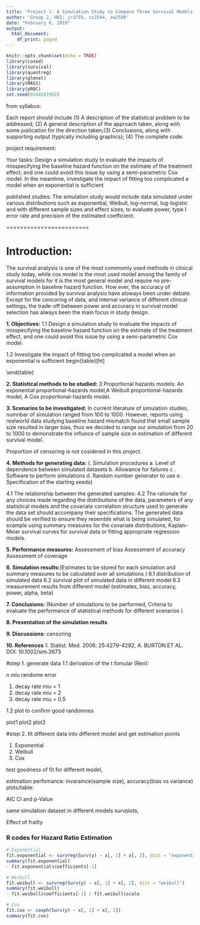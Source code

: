 ```yaml
---
title: 'Project 1: A Simulation Study to Compare Three Survival Models'
author: 'Group 2, UNI: jr3755, cz2544, xw2598'
date: "February 6, 2019"
output:
  html_document:
    df_print: paged
---
```


```r
knitr::opts_chunk$set(echo = TRUE)
library(coxed)
library(survival)
library(quantreg)
library(glmnet)
library(MASS)
library(pROC)
set.seed(8160201902)
```

from syllabus: 

Each report should include (1) A description of the statistical problem to be addressed; (2) A general description of the approach taken, along with some justication for the direction taken;(3) Conclusions, along with supporting output (typically including graphics); (4) The complete code.

project requirement:

Your tasks: Design a simulation study to evaluate the impacts of misspecifying the baseline hazard function
on the estimate of the treatment effect, and one could avoid this issue by using a semi-parametric Cox model.
In the meantime, investigate the impact of fitting too complicated a model when an exponential is sufficient

published studies:
The simulation study would include data simulated under various distributions such as exponential, Weibull, log-normal, log-logistic and with different sample sizes and effect sizes, to evaluate power, type I error rate and precision of the estimated coefficient.


========================


# Introduction:
The survival analysis is one of the most commomly used methods in clinical study today, while cox model is the most used model among the family of survival models for it is the most general model and require no pre-assumption in baseline hazard function. How ever, the accuracy of information provided by survival analysis have aloways been under debate. Except for the cencoring of data, and internal variance of different clinical settings, the trade-off between power and accuracy in survival model selection has always been the main focus in study design.

**1. Objectives:**
1.1 Design a simulation study to evaluate the impacts of misspecifying the baseline hazard function
on the estimate of the treatment effect, and one could avoid this issue by using a semi-parametric Cox model.

\begin{table}[ht]
\caption{impacts of misspecifying the baseline hazard function}
\begin{center}
\begin{tabular}{|l|c|}
\hline
baseline hazard function & fit model & estimator \\[1mm]\hline

\text  exponential proportional-hazards baseline & exponential proportional-hazards model\\[2mm]
\text     &Weibull proportional-hazards model \\[2mm]
\text     &Cox proportional-hazards model\\[2mm]
\text  Weibull proportional-hazards baseline  & exponential proportional-hazards model\\[2mm]
\text     & Weibull proportional-hazards model\\[2mm]
\textbf   & Cox proportional-hazards model \\
\hline
\end{tabular}
\end{center}
\label{default}
\end{table}

1.2 Investigate the impact of fitting too complicated a model when an exponential is sufficient
begin{table}[ht]
\caption{impact of fitting a too complicated model}
\begin{center}
\begin{tabular}{|l|c|}
\hline
baseline hazard function & fit model & estimator & power & bias \\[1mm]\hline

\text  exponential proportional-hazards baseline & exponential proportional-hazards model &  & \\[2mm]
\text     &Weibull proportional-hazards model &  & \\[2mm]
\text     &Cox proportional-hazards model &  & \\[2mm]
\text  Weibull proportional-hazards baseline  & exponential proportional-hazards model &  & \\[2mm]
\text     & Weibull proportional-hazards model &   & \\[2mm]
\textbf   & Cox proportional-hazards model &   & \\
\hline
\end{tabular}
\end{center}
\label{default}
\end{table}

**2. Statistical methods to be studied:**
3 Proportional hazards models: An exponential proportional-hazards model,A Weibull proportional-hazards model, A Cox proportional-hazards model.


**3. Scenarios to be investigated:**
In current literature of simulation studies, numnber of simulation ranged from 100 to 1000. However, reports using realworld data studying baseline hazard mismatch found that small sample size resulted in larger bias, thus we decided to range our simulation from 20 to 1000 to demonstrate the influnce of sample size in estimation of different survival model.

Proportion of censoring is not cosidered in this project.

**4. Methods for generating data:**
(. Simulation procedures
a. Level of dependence between simulated datasets
b. Allowance for failures
c . Software to perform simulations
d. Random number generator to use 
e . Specification of the starting seeds)

4.1 The relationship between the generated samples:
4.2 The rationale for any choices made regarding the distributions of the data,
parameters of any statistical models and the covariate correlation structure used to generate the
data set should accompany their specifications. The generated data should be verified to ensure
they resemble what is being simulated, for example using summary measures for the covariate
distributions, Kaplan–Meier survival curves for survival data or fitting appropriate regression
models.

**5. Performance measures:**
Assessment of bias
Assessment of accuracy
Assessment of coverage


**6. Simulation results:**(Estimates to be stored for each simulation and summary
 measures to be calculated over all simulations )
 6.1 distribution of simulated data
 6.2 survival plot of simulated data in different model
 6.3 measurement results from different model (estimates, bias, accuracy, power, alpha, beta)
 

**7. Conclusions:**
(Number of simulations to be performed, Criteria to evaluate the performance of statistical methods for different
 scenarios
)

**8. Presentation of the simulation results **

**9. Discussions:**
censoring

**10. References**
1. Statist. Med. 2006; 25:4279–4292, A. BURTON ET AL. DOI: 10.1002/sim.2673


#step 1. generate data
1.1 derivation of the t fomular (Ren):

n
miu
randome error

1) decay rate miu = 1
2) decay rate miu = 2
3) decay rate miu = 0.5

1.2 plot to confirm good randomnes

plot1
plot2
plot2

#step 2. fit different data into different model and get estimation points

1) Exponential
2) Weibull
3) Cox

test goodness of fit for different model,

estimation perfomance: invaraince(sample size), accuracy(bias vs variance)
plots/table:

AIC
CI and p-Value

same simulation dataset in different models survplots,

Effect of frailty

### R codes for Hazard Ratio Estimation
```r
# Exponential
fit.exponential <- survreg(Surv(y) ~ x[, 1] + x[, 2], dist = "exponential")
summary(fit.exponential)
- fit.exponential$coefficients[-1]

# Weibull
fit.weibull <- survreg(Surv(y) ~ x[, 1] + x[, 2], dist = "weibull")
summary(fit.weibull)
- fit.weibull$coefficients[-1] / fit.weibull$scale

# Cox
fit.cox <- coxph(Surv(y) ~ x[, 1] + x[, 2])
summary(fit.cox)
```


